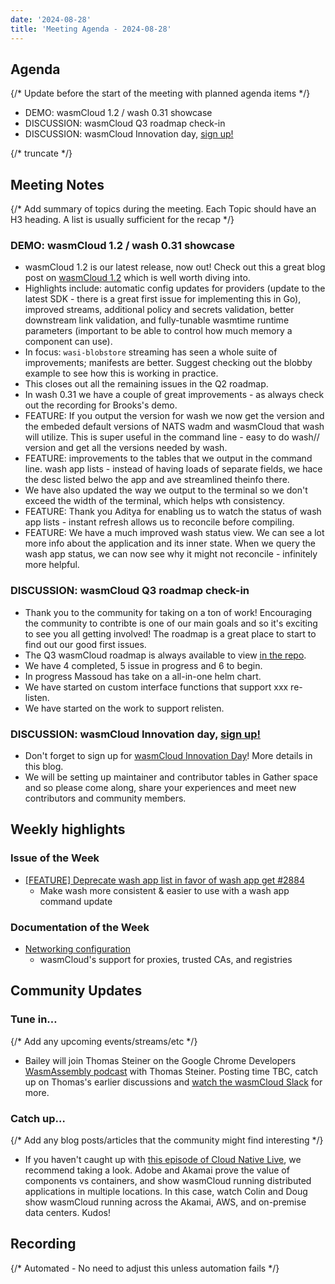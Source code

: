 ```yaml
---
date: '2024-08-28'
title: 'Meeting Agenda - 2024-08-28'
---
```


## Agenda

{/* Update before the start of the meeting with planned agenda items */}

- DEMO: wasmCloud 1.2 / wash 0.31 showcase
- DISCUSSION: wasmCloud Q3 roadmap check-in
- DISCUSSION: wasmCloud Innovation day, [sign up!](https://wasmcloud.com/innovation-day)

{/* truncate */}

## Meeting Notes

{/* Add summary of topics during the meeting. Each Topic should have an H3 heading. A list is usually sufficient for the recap */}

### DEMO: wasmCloud 1.2 / wash 0.31 showcase

- wasmCloud 1.2 is our latest release, now out! Check out this a great blog post on [wasmCloud 1.2](https://wasmcloud.com/blog/2024-08-27-wasmcloud-1.2-improved-streams-automatic-config-updates) which is well worth diving into.
- Highlights include: automatic config updates for providers (update to the latest SDK - there is a great first issue for implementing this in Go), improved streams, additional policy and secrets validation, better downstream link validation, and fully-tunable wasmtime runtime parameters (important to be able to control how much memory a component can use).
- In focus: `wasi-blobstore` streaming has seen a whole suite of improvements; manifests are better. Suggest checking out the blobby example to see how this is working in practice.
- This closes out all the remaining issues in the Q2 roadmap.
- In wash 0.31 we have a couple of great improvements - as always check out the recording for Brooks's demo.
- FEATURE: If you output the version for wash we now get the version and the embeded default versions of NATS wadm and wasmCloud that wash will utilize. This is super useful in the command line - easy to do wash// version and get all the versions needed by wash.
- FEATURE: improvements to the tables that we output in the command line. wash app lists - instead of having loads of separate fields, we hace the desc listed belwo the app and ave streamlined theinfo there.
- We have also updated the way we output to the terminal so we don't exceed the width of the terminal, which helps wth consistency.
- FEATURE: Thank you Aditya for enabling us to watch the status of wash app lists - instant refresh allows us to reconcile before compiling.
- FEATURE: We have a much improved wash status view. We can see a lot more info about the application and its inner state. When we query the wash app status, we can now see why it might not reconcile - infinitely more helpful.

### DISCUSSION: wasmCloud Q3 roadmap check-in

- Thank you to the community for taking on a ton of work! Encouraging the community to contribte is one of our main goals and so it's exciting to see you all getting involved! The roadmap is a great place to start to find out our good first issues.
- The Q3 wasmCloud roadmap is always available to view [in the repo](https://wasmcloud.com/docs/roadmap/).
- We have 4 completed, 5 issue in progress and 6 to begin. 
- In progress Massoud has take on a all-in-one helm chart.
- We have started on custom interface functions that support xxx re-listen.
- We have started on the work to support relisten.

### DISCUSSION: wasmCloud Innovation day, [sign up!](https://wasmcloud.com/innovation-day)

- Don't forget to sign up for [wasmCloud Innovation Day](https://wasmcloud.com/blog/2024-08-19-join-us-for-wasmcloud-innovation-day)! More details in this blog.
- We will be setting up maintainer and contributor tables in Gather space and so please come along, share your experiences and meet new contributors and community members.

## Weekly highlights

### Issue of the Week

- [[FEATURE] Deprecate wash app list in favor of wash app get #2884](https://github.com/wasmCloud/wasmCloud/issues/2884)
  - Make wash more consistent & easier to use with a wash app command update

### Documentation of the Week

- [Networking configuration](/docs/deployment/netconf/)
  - wasmCloud's support for proxies, trusted CAs, and registries


## Community Updates

### Tune in…

{/* Add any upcoming events/streams/etc */}

- Bailey will join Thomas Steiner on the Google Chrome Developers [WasmAssembly podcast](https://youtube.com/playlist?list=PLNYkxOF6rcIA46I-YCX3ASF4SRb548z8s&feature=shared) with Thomas Steiner. Posting time TBC, catch up on Thomas's earlier discussions and [watch the wasmCloud Slack](https://wasmcloud.slack.com/) for more.

### Catch up…

{/* Add any blog posts/articles that the community might find interesting */}

- If you haven't caught up with [this episode of Cloud Native Live](https://www.youtube.com/watch?v=B1Q_Xx5i6Ek), we recommend taking a look. Adobe and Akamai prove the value of components vs containers, and show wasmCloud running distributed applications in multiple locations. In this case, watch Colin and Doug show wasmCloud running across the Akamai, AWS, and on-premise data centers. Kudos!

## Recording

{/* Automated - No need to adjust this unless automation fails */}

<YouTube url="https://www.youtube.com/watch?v=wFUi0QZk76A" />
